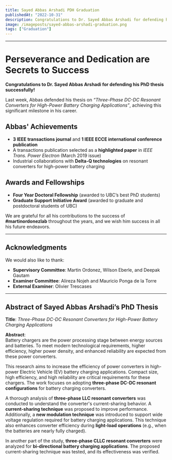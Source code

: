 ```yaml
---
title: Sayed Abbas Arshadi PDH Graduation
publishedAt: "2022-10-31"
description: Congratulations to Dr. Sayed Abbas Arshadi for defending his PhD thesis successfully!. Last week, Abbas defended his thesis on “Three-Phase DC-DC Resonant Converters for High-Power Battery Charging Applications”
image: /imageposts/sayed-abbas-arshadi-graduation.png
tags: ["Graduation"]
---
```

---

# Perseverance and Dedication are Secrets to Success

**Congratulations to Dr. Sayed Abbas Arshadi for defending his PhD thesis successfully!**

Last week, Abbas defended his thesis on *“Three-Phase DC-DC Resonant Converters for High-Power Battery Charging Applications”*, achieving this significant milestone in his career.

## Abbas' Achievements

- **3 IEEE transactions journal** and **1 IEEE ECCE international conference publication**  
- A transactions publication selected as a **highlighted paper** in *IEEE Trans. Power Electron* (March 2019 issue)  
- Industrial collaborations with **Delta-Q technologies** on resonant converters for high-power battery charging  

## Awards and Fellowships

- **Four Year Doctoral Fellowship** (awarded to UBC’s best PhD students)  
- **Graduate Support Initiative Award** (awarded to graduate and postdoctoral students of UBC)  

We are grateful for all his contributions to the success of **#martinordonezlab** throughout the years, and we wish him success in all his future endeavors.

---

## Acknowledgments

We would also like to thank:  
- **Supervisory Committee**: Martin Ordonez, Wilson Eberle, and Deepak Gautam  
- **Examiner Committee**: Alireza Nojeh and Mauricio Ponga de la Torre  
- **External Examiner**: Olivier Trescases  

---

## Abstract of Sayed Abbas Arshadi’s PhD Thesis

**Title**: *Three-Phase DC-DC Resonant Converters for High-Power Battery Charging Applications*

**Abstract**:  
Battery chargers are the power processing stage between energy sources and batteries. To meet modern technological requirements, higher efficiency, higher power density, and enhanced reliability are expected from these power converters.

This research aims to increase the efficiency of power converters in high-power Electric Vehicle (EV) battery charging applications. Compact size, high efficiency, and high reliability are critical requirements for these chargers. The work focuses on adopting **three-phase DC-DC resonant configurations** for battery charging converters.

A thorough analysis of **three-phase LLC resonant converters** was conducted to understand the converter's current-sharing behavior. A **current-sharing technique** was proposed to improve performance. Additionally, a **new modulation technique** was introduced to support wide voltage regulation required for battery charging applications. This technique also enhances converter efficiency during **light-load operations** (e.g., when the batteries are nearly fully charged).

In another part of the study, **three-phase CLLC resonant converters** were analyzed for **bi-directional battery charging applications**. The proposed current-sharing technique was tested, and its effectiveness was verified.
